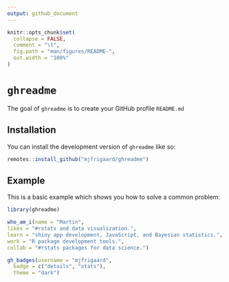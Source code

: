 ```yaml
---
output: github_document
---
```


<!-- README.md is generated from README.Rmd. Please edit that file -->

```r
knitr::opts_chunk$set(
  collapse = FALSE,
  comment = "\t",
  fig.path = "man/figures/README-",
  out.width = "100%"
)
```

# `ghreadme`


The goal of `ghreadme` is to create your GitHub profile `README.md`

## Installation

You can install the development version of `ghreadme` like so:

``` r
remotes::install_github("mjfrigaard/ghreadme")
```

## Example

This is a basic example which shows you how to solve a common problem:

```r
library(ghreadme)
```

```r
who_am_i(name = "Martin",
likes = "#rstats and data visualization.",
learn = "shiny app development, JavaScript, and Bayesian statistics.",
work = "R package development tools.",
collab = "#rstats packages for data science.")
```

```r
gh_badges(username = "mjfrigaard", 
  badge = c("details", "stats"), 
  theme = "dark")
```



